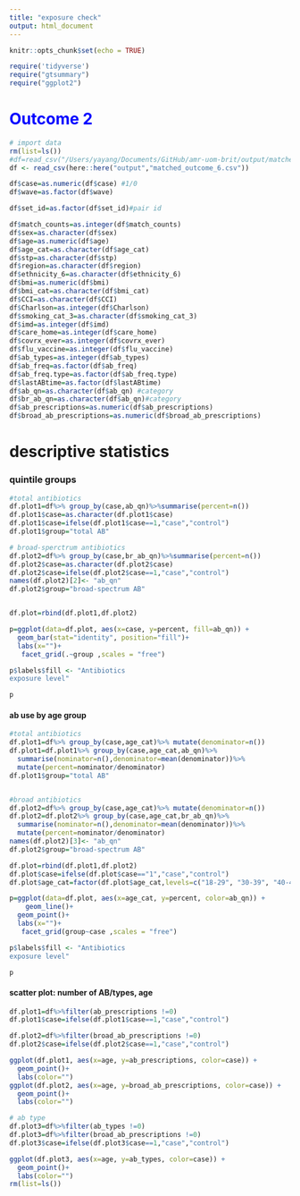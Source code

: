 ```yaml
---
title: "exposure check"
output: html_document
---
```


```r
knitr::opts_chunk$set(echo = TRUE)
```


```r
require('tidyverse')
require("gtsummary")
require("ggplot2")
```


# <font color=blue>**Outcome 2**</font>
```r
# import data
rm(list=ls())
#df=read_csv("/Users/yayang/Documents/GitHub/amr-uom-brit/output/matched_outcome2.csv")
df <- read_csv(here::here("output","matched_outcome_6.csv"))

```

```r
df$case=as.numeric(df$case) #1/0
df$wave=as.factor(df$wave)

df$set_id=as.factor(df$set_id)#pair id

df$match_counts=as.integer(df$match_counts)
df$sex=as.character(df$sex)
df$age=as.numeric(df$age)
df$age_cat=as.character(df$age_cat)
df$stp=as.character(df$stp)
df$region=as.character(df$region)
df$ethnicity_6=as.character(df$ethnicity_6)
df$bmi=as.numeric(df$bmi)
df$bmi_cat=as.character(df$bmi_cat)
df$CCI=as.character(df$CCI)
df$Charlson=as.integer(df$Charlson)
df$smoking_cat_3=as.character(df$smoking_cat_3)
df$imd=as.integer(df$imd)
df$care_home=as.integer(df$care_home)
df$covrx_ever=as.integer(df$covrx_ever)
df$flu_vaccine=as.integer(df$flu_vaccine)
df$ab_types=as.integer(df$ab_types)
df$ab_freq=as.factor(df$ab_freq)
df$ab_freq.type=as.factor(df$ab_freq.type)
df$lastABtime=as.factor(df$lastABtime)
df$ab_qn=as.character(df$ab_qn) #category
df$br_ab_qn=as.character(df$ab_qn)#category
df$ab_prescriptions=as.numeric(df$ab_prescriptions)
df$broad_ab_prescriptions=as.numeric(df$broad_ab_prescriptions)

```


# descriptive statistics
### quintile groups

```r
#total antibiotics
df.plot1=df%>% group_by(case,ab_qn)%>%summarise(percent=n())
df.plot1$case=as.character(df.plot1$case)
df.plot1$case=ifelse(df.plot1$case==1,"case","control")
df.plot1$group="total AB"

# broad-sperctrum antibiotics
df.plot2=df%>% group_by(case,br_ab_qn)%>%summarise(percent=n())
df.plot2$case=as.character(df.plot2$case)
df.plot2$case=ifelse(df.plot2$case==1,"case","control")
names(df.plot2)[2]<- "ab_qn"
df.plot2$group="broad-spectrum AB"


df.plot=rbind(df.plot1,df.plot2)

p=ggplot(data=df.plot, aes(x=case, y=percent, fill=ab_qn)) +
  geom_bar(stat="identity", position="fill")+
  labs(x="")+
   facet_grid(.~group ,scales = "free")

p$labels$fill <- "Antibiotics 
exposure level"

p

```
#### ab use by age group
```r

#total antibiotics
df.plot1=df%>% group_by(case,age_cat)%>% mutate(denominator=n())
df.plot1=df.plot1%>% group_by(case,age_cat,ab_qn)%>% 
  summarise(nominator=n(),denominator=mean(denominator))%>%
  mutate(percent=nominator/denominator)
df.plot1$group="total AB"


#broad antibiotics
df.plot2=df%>% group_by(case,age_cat)%>% mutate(denominator=n())
df.plot2=df.plot2%>% group_by(case,age_cat,br_ab_qn)%>% 
  summarise(nominator=n(),denominator=mean(denominator))%>%
  mutate(percent=nominator/denominator)
names(df.plot2)[3]<- "ab_qn"
df.plot2$group="broad-spectrum AB"

df.plot=rbind(df.plot1,df.plot2)
df.plot$case=ifelse(df.plot$case=="1","case","control")
df.plot$age_cat=factor(df.plot$age_cat,levels=c("18-29", "30-39", "40-49", "50-59", "60-69", "70-79", "80+"))

p=ggplot(data=df.plot, aes(x=age_cat, y=percent, color=ab_qn)) +
    geom_line()+  
  geom_point()+
  labs(x="")+
   facet_grid(group~case ,scales = "free")

p$labels$fill <- "Antibiotics 
exposure level"

p

```
#### scatter plot: number of AB/types, age
```r

df.plot1=df%>%filter(ab_prescriptions !=0)
df.plot1$case=ifelse(df.plot1$case==1,"case","control")

df.plot2=df%>%filter(broad_ab_prescriptions !=0)
df.plot2$case=ifelse(df.plot2$case==1,"case","control")

ggplot(df.plot1, aes(x=age, y=ab_prescriptions, color=case)) +
  geom_point()+
  labs(color="")
ggplot(df.plot2, aes(x=age, y=broad_ab_prescriptions, color=case)) +
  geom_point()+
  labs(color="")

# ab type
df.plot3=df%>%filter(ab_types !=0)
df.plot3=df%>%filter(broad_ab_prescriptions !=0)
df.plot3$case=ifelse(df.plot3$case==1,"case","control")

ggplot(df.plot3, aes(x=age, y=ab_types, color=case)) +
  geom_point()+
  labs(color="")
rm(list=ls())
```

